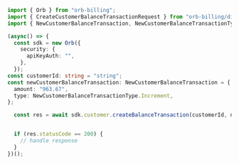 ```typescript CreateBalanceTransaction.ts
import { Orb } from "orb-billing";
import { CreateCustomerBalanceTransactionRequest } from "orb-billing/dist/sdk/models/operations";
import { NewCustomerBalanceTransaction, NewCustomerBalanceTransactionType } from "orb-billing/dist/sdk/models/shared";

(async() => {
  const sdk = new Orb({
    security: {
      apiKeyAuth: "",
    },
  });
const customerId: string = "string";
const newCustomerBalanceTransaction: NewCustomerBalanceTransaction = {
  amount: "963.67",
  type: NewCustomerBalanceTransactionType.Increment,
};

  const res = await sdk.customer.createBalanceTransaction(customerId, newCustomerBalanceTransaction);


  if (res.statusCode == 200) {
    // handle response
  }
})();
```
